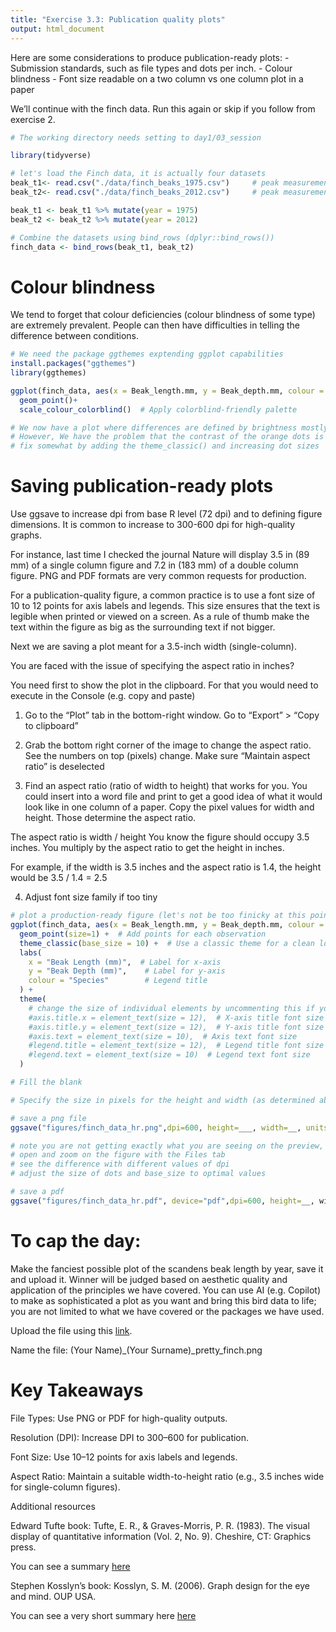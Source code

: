 ```yaml
---
title: "Exercise 3.3: Publication quality plots"
output: html_document
---
```


Here are some considerations to produce publication-ready plots: 
- Submission standards, such as file types and dots per inch.
- Colour blindness
- Font size readable on a two column vs one column plot in a paper

We'll continue with the finch data. Run this again or skip if you follow from exercise 2.

```r
# The working directory needs setting to day1/03_session 

library(tidyverse) 

# let's load the Finch data, it is actually four datasets
beak_t1<- read.csv("./data/finch_beaks_1975.csv")     # peak measurements in1 1975 for scandens / fortis
beak_t2<- read.csv("./data/finch_beaks_2012.csv")     # peak measurements in1 2012 for scandens / fortis

beak_t1 <- beak_t1 %>% mutate(year = 1975)
beak_t2 <- beak_t2 %>% mutate(year = 2012)

# Combine the datasets using bind_rows (dplyr::bind_rows())
finch_data <- bind_rows(beak_t1, beak_t2)

```

# Colour blindness

We tend to forget that colour deficiencies (colour blindness of some type) are extremely prevalent. People can then have difficulties in telling the difference between conditions.

```r
# We need the package ggthemes exptending ggplot capabilities
install.packages("ggthemes")
library(ggthemes)

ggplot(finch_data, aes(x = Beak_length.mm, y = Beak_depth.mm, colour = species)) + 
  geom_point()+
  scale_colour_colorblind()  # Apply colorblind-friendly palette

# We now have a plot where differences are defined by brightness mostly, and color
# However, We have the problem that the contrast of the orange dots is not very good
# fix somewhat by adding the theme_classic() and increasing dot sizes

```

# Saving publication-ready plots

Use ggsave to increase dpi from base R level (72 dpi) and to defining figure dimensions. It is common to increase to 300-600 dpi for high-quality graphs. 

For instance, last time I checked the journal Nature will display 3.5 in (89 mm) of a single column figure and 7.2 in (183 mm) of a double column figure. PNG and PDF formats are very common requests for production.

For a publication-quality figure, a common practice is to use a font size of 10 to 12 points for axis labels and legends. This size ensures that the text is legible when printed or viewed on a screen. As a rule of thumb make the text within the figure as big as the surrounding text if not bigger.

Next we are saving a plot meant for a 3.5-inch width (single-column).

You are faced with the issue of specifying the aspect ratio in inches? 

You need first to show the plot in the clipboard. For that you would need to execute in the Console (e.g. copy and paste)

1. Go to the "Plot" tab in the bottom-right window. Go to "Export" > "Copy to clipboard"

2. Grab the bottom right corner of the image to change the aspect ratio. See the numbers on top (pixels) change. Make sure "Maintain aspect ratio" is deselected 

3. Find an aspect ratio (ratio of width to height) that works for you. You could insert into a word file and print to get a good idea of what it would look like in one column of a paper. Copy the pixel values for width and height. Those determine the aspect ratio.

The aspect ratio is width / height You know the figure should occupy 3.5 inches. You multiply by the aspect ratio to get the height in inches.

For example, if the width is 3.5 inches and the aspect ratio is 1.4, the height would be 3.5 / 1.4 = 2.5

4. Adjust font size family if too tiny

```r
# plot a production-ready figure (let's not be too finicky at this point)
ggplot(finch_data, aes(x = Beak_length.mm, y = Beak_depth.mm, colour = species)) + 
  geom_point(size=1) +  # Add points for each observation
  theme_classic(base_size = 10) +  # Use a classic theme for a clean look
  labs(
    x = "Beak Length (mm)",  # Label for x-axis
    y = "Beak Depth (mm)",    # Label for y-axis
    colour = "Species"        # Legend title
  ) +
  theme(
    # change the size of individual elements by uncommenting this if you want
    #axis.title.x = element_text(size = 12),  # X-axis title font size
    #axis.title.y = element_text(size = 12),  # Y-axis title font size
    #axis.text = element_text(size = 10),  # Axis text font size
    #legend.title = element_text(size = 12),  # Legend title font size
    #legend.text = element_text(size = 10)  # Legend text font size
  )

# Fill the blank

# Specify the size in pixels for the height and width (as determined above)

# save a png file
ggsave("figures/finch_data_hr.png",dpi=600, height=___, width=__, units="in")

# note you are not getting exactly what you are seeing on the preview, when it comes to dot size
# open and zoom on the figure with the Files tab
# see the difference with different values of dpi
# adjust the size of dots and base_size to optimal values

# save a pdf 
ggsave("figures/finch_data_hr.pdf", device="pdf",dpi=600, height=__, width, __)

```

# To cap the day: 

Make the fanciest possible plot of the scandens beak length by year, save it and upload it. Winner will be judged based on aesthetic quality and application of the principles we have covered. You can use AI (e.g. Copilot) to make as sophisticated a plot as you want and bring this bird data to life; you are not limited to what we have covered or the packages we have used.

Upload the file using this [link](https://forms.gle/NYreXR7rvZc2rJzH8). 

Name the file: (Your Name)_(Your Surname)_pretty_finch.png

# Key Takeaways

File Types: Use PNG or PDF for high-quality outputs.

Resolution (DPI): Increase DPI to 300–600 for publication.

Font Size: Use 10–12 points for axis labels and legends.

Aspect Ratio: Maintain a suitable width-to-height ratio (e.g., 3.5 inches wide for single-column figures).

Additional resources

Edward Tufte book: Tufte, E. R., & Graves-Morris, P. R. (1983). The visual display of quantitative information (Vol. 2, No. 9). Cheshire, CT: Graphics press.

You can see a summary [here](https://benjaminleroy.github.io/pages/blog/public/post/2018/05/16/review-of-tufte-s-the-visual-display-of-quantitative-information/)

Stephen Kosslyn's book: Kosslyn, S. M. (2006). Graph design for the eye and mind. OUP USA.

You can see a very short summary here [here](https://civilstat.com/2012/11/graph-design-for-the-eye-and-mind-stephen-kosslyn/)